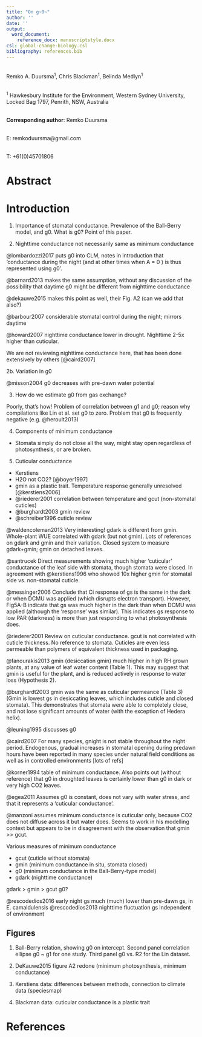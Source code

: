 ```yaml
---
title: "On g~0~"
author: ''
date: ''
output:
  word_document:
    reference_docx: manuscriptstyle.docx
csl: global-change-biology.csl
bibliography: references.bib
---
```


\
Remko A. Duursma^1^, Chris Blackman^1^, Belinda Medlyn^1^

\
^1^ Hawkesbury Institute for the Environment, Western Sydney University, Locked Bag 1797, Penrith, NSW, Australia

\
**Corresponding author**: 
Remko Duursma

\
E: remkoduursma@gmail.com

\
T: +61(0)45701806


# Abstract

# Introduction





1. Importance of stomatal conductance. Prevalence of the Ball-Berry model, and g0. What is g0? Point of this paper.

2. Nighttime conductance not necessarily same as minimum conductance

@lombardozzi2017 puts g0 into CLM, notes in introduction that 'conductance during the night (and at other times when A = 0 ) is thus represented using g0'. 

@barnard2013 makes the same assumption, without any discussion of the possibility that daytime g0 might be different from nighttime conductance

@dekauwe2015 makes this point as well, their Fig. A2 (can we add that also?)

@barbour2007 considerable stomatal control during the night; mirrors daytime

@howard2007 nighttime conductance lower in drought. Nighttime 2-5x higher than cuticular.


We are not reviewing nighttime conductance here, that has been done extensively by others [@caird2007]

2b. Variation in g0

@misson2004 g0 decreases with pre-dawn water potential


3. How do we estimate g0 from gas exchange?

Poorly, that's how! Problem of correlation between g1 and g0; reason why compilations like Lin et al. set g0 to zero.
Problem that g0 is frequently negative (e.g. @heroult2013)


4. Components of minimum conductance

- Stomata simply do not close all the way, might stay open regardless of photosynthesis, or are broken. 

5. Cuticular conductance

- Kerstiens
- H2O not CO2? [@boyer1997]
- gmin as a plastic trait. Temperature response generally unresolved [@kerstiens2006]
- @riederer2001 correlation between temperature and gcut (non-stomatal cuticles)
- @burghardt2003 gmin review
- @schreiber1996 cuticle review



@waldencoleman2013 Very interesting! gdark is different from gmin. Whole-plant WUE correlated with gdark (but not gmin). Lots of references on gdark and gmin and their variation. Closed system to measure gdark+gmin; gmin on detached leaves.

@santrucek Direct measurements showing much higher 'cuticular' conductance of the leaf side with stomata, though stomata were closed. In agreement with @kerstiens1996 who showed 10x higher gmin for stomatal side vs. non-stomatal cuticle.

@messinger2006 Conclude that Ci response of gs is the same in the dark or when DCMU was applied (which disrupts electron transport). However, Fig5A-B indicate that gs was much higher in the dark than when DCMU was applied (although the ‘response’ was similar). This indicates gs response to low PAR (darkness) is more than just responding to what photosynthesis does.

@riederer2001 Review on cuticular conductance. gcut is not correlated with cuticle thickness. No reference to stomata. Cuticles are even less permeable than polymers of equivalent thickness used in packaging.

@fanourakis2013 gmin (desiccation gmin) much higher in high RH grown plants, at any value of leaf water content (Table 1). This may suggest that gmin is useful for the plant, and is reduced actively in response to water loss (Hypothesis 2).

@burghardt2003 gmin was the same as cuticular permeance (Table 3) (Gmin is lowest gs in desiccating leaves, which includes cuticle and closed stomata). This demonstrates that stomata were able to completely close, and not lose significant amounts of water (with the exception of Hedera helix).

@leuning1995 discusses g0

@caird2007 For many species, gnight is not stable throughout the night period. Endogenous, gradual increases in stomatal opening during predawn hours have been reported in many species under natural field conditions as well as in controlled environments [lots of refs]

@korner1994 table of minimum conductance. Also points out (without reference) that g0 in droughted leaves is certainly lower than g0 in dark or very high CO2 leaves.

@egea2011 Assumes g0 is constant, does not vary with water stress, and that it represents a ‘cuticular conductance’.

@manzoni assumes minimum conductance is cuticular only, because CO2 does not diffuse across it but water does. Seems to work in his modelling context but appears to be in disagreement with the observation that gmin >> gcut. 


Various measures of minimum conductance

- gcut (cuticle without stomata)
- gmin (minimum conductance in situ, stomata closed)
- g0 (minimum conductance in the Ball-Berry-type model)
- gdark (nighttime conductance)

gdark > gmin > gcut
g0?


@rescodedios2016 early night gs much (much) lower than pre-dawn gs, in E. camaldulensis
@rescodedios2013 nighttime fluctuation gs independent of environment

## Figures

1. Ball-Berry relation, showing g0 on intercept. Second panel correlation ellipse g0 ~ g1 for one study. Third panel g0 vs. R2 for the Lin dataset.

2. DeKauwe2015 figure A2 redone (minimum photosynthesis, minimum conductance)

3. Kerstiens data: differences between methods, connection to climate data (speciesmap)

4. Blackman data: cuticular conductance is a plastic trait



# References {.unnumbered}

